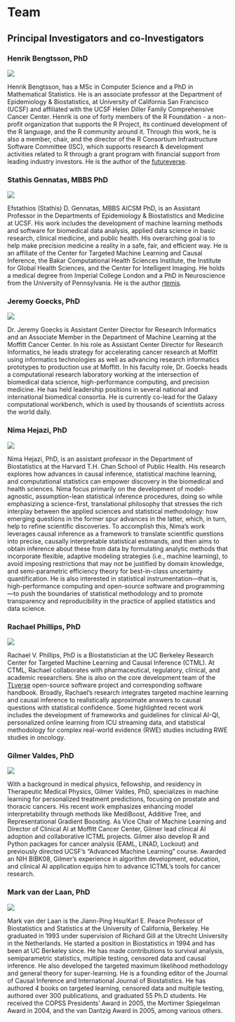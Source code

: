 # Team {#sec-team}

## Principal Investigators and co-Investigators

::: {.h3container}

### Henrik Bengtsson, PhD

::: {.imgtxt}

![](assets/Bengtsson_Henrik.webp){.left-aligned-img}

Henrik Bengtsson, has a MSc in Computer Science and a PhD in Mathematical Statistics. He is an associate professor at the Department of Epidemiology & Biostatistics, at University of California San Francisco (UCSF) and affiliated with the UCSF Helen Diller Family Comprehensive Cancer Center.
Henrik is one of forty members of the R Foundation - a non-profit organization that supports the R Project, its continued development of the R language, and the R community around it. Through this work, he is also a member, chair, and the director of the R Consortium Infrastructure Software Committee (ISC), which supports research & development activities related to R through a grant program with financial support from leading industry investors. He is the author of the [futureverse](https://www.futureverse.org/).

:::

### Stathis Gennatas, MBBS PhD

::: {.imgtxt}

![](assets/Gennatas_Stathis.webp){.left-aligned-img}

Efstathios (Stathis) D. Gennatas, MBBS AICSM PhD, is an Assistant Professor in the Departments of Epidemiology & Biostatistics and Medicine at UCSF. His work includes the development of machine learning methods and software for biomedical data analysis, applied data science in basic research, clinical medicine, and public health. His overarching goal is to help make precision medicine a reality in a safe, fair, and efficient way. He is an affiliate of the Center for Targeted Machine Learning and Causal Inference, the Bakar Computational Health Sciences Institute, the Institute for Global Health Sciences, and the Center for Intelligent Imaging. He holds a medical degree from Imperial College London and a PhD in Neuroscience from the University of Pennsylvania. He is the author [rtemis](https://rtemis.org).

:::

### Jeremy Goecks, PhD

::: {.imgtxt}

![](assets/Goecks_Jeremy.webp){.left-aligned-img}

Dr. Jeremy Goecks is Assistant Center Director for Research Informatics and an Associate Member in the Department of Machine Learning at the Moffitt Cancer Center. In his role as Assistant Center Director for Research Informatics, he leads strategy for accelerating cancer research at Moffitt using informatics technologies as well as advancing research informatics prototypes to production use at Moffitt. In his faculty role, Dr. Goecks heads a computational research laboratory working at the intersection of biomedical data science, high-performance computing, and precision medicine. He has held leadership positions in several national and international biomedical consortia. He is currently co-lead for the Galaxy computational workbench, which is used by thousands of scientists across the world daily.

:::

### Nima Hejazi, PhD

::: {.imgtxt}

![](assets/Hejazi_Nima.webp){.left-aligned-img}

Nima Hejazi, PhD, is an assistant professor in the Department of Biostatistics at the Harvard T.H. Chan School of Public Health. His research explores how advances in causal inference, statistical machine learning, and computational statistics can empower discovery in the biomedical and health sciences. Nima focus primarily on the development of model-agnostic, assumption-lean statistical inference procedures, doing so while emphasizing a science-first, translational philosophy that stresses the rich interplay between the applied sciences and statistical methodology: how emerging questions in the former spur advances in the latter, which, in turn, help to refine scientific discoveries. To accomplish this, Nima's work leverages causal inference as a framework to translate scientific questions into precise, causally interpretable statistical estimands, and then aims to obtain inference about these from data by formulating analytic methods that incorporate flexible, adaptive modeling strategies (i.e., machine learning), to avoid imposing restrictions that may not be justified by domain knowledge, and semi-parametric efficiency theory for best-in-class uncertainty quantification. He is also interested in statistical instrumentation---that is, high-performance computing and open-source software and programming---to push the boundaries of statistical methodology and to promote transparency and reproducibility in the practice of applied statistics and data science.

:::

### Rachael Phillips, PhD

::: {.imgtxt}

![](assets/Phillips_Rachael.webp){.left-aligned-img}

Rachael V. Phillips, PhD is a Biostatistician at the UC Berkeley Research Center for Targeted Machine Learning and Causal Inference (CTML). At CTML, Rachael collaborates with pharmaceutical, regulatory, clinical, and academic researchers. She is also on the core development team of the [TLverse](https://tlverse.org/) open-source software project and corresponding software handbook. Broadly, Rachael’s research integrates targeted machine learning and causal inference to realistically approximate answers to causal questions with statistical confidence. Some highlighted recent work includes the development of frameworks and guidelines for clinical AI-QI, personalized online learning from ICU streaming data, and statistical methodology for complex real-world evidence (RWE) studies including RWE studies in oncology.

:::

### Gilmer Valdes, PhD

::: {.imgtxt}

![](assets/Valdes_Gilmer.webp){.left-aligned-img}

With a background in medical physics, fellowship, and residency in
Therapeutic Medical Physics, Gilmer Valdes, PhD, specializes in machine learning for
personalized treatment predictions, focusing on prostate and thoracic
cancers. His recent work emphasizes enhancing model interpretability
through methods like MediBoost, Additive Tree, and Representational
Gradient Boosting. As Vice Chair of Machine Learning and Director of
Clinical AI at Moffitt Cancer Center, Gilmer lead clinical AI adoption and
collaborative ICTML projects. Gilmer also develop R and Python packages for
cancer analysis (EAML, LINAD, Lockout) and previously directed UCSF's
“Advanced Machine Learning” course. Awarded an NIH BIBK08, Gilmer's
experience in algorithm development, education, and clinical AI
application equips him to advance ICTML's tools for cancer research.

:::

### Mark van der Laan, PhD

::: {.imgtxt}

![](assets/vanderLaan_Mark.webp){.left-aligned-img}

Mark van der Laan is the Jiann-Ping Hsu/Karl E. Peace Professor of Biostatistics and Statistics at the University of California, Berkeley. He graduated in 1993 under supervision of Richard Gill at the Utrecht University in the Netherlands. He started a position in Biostatistics in 1994 and has been at UC Berkeley since. He has made contributions to survival analysis, semiparametric statistics, multiple testing, censored data and causal inference. He also developed the targeted maximum likelihood methodology and general theory for super-learning. He is a founding editor of the Journal of Causal Inference and International Journal of Biostatistics. He has authored 4 books on targeted learning, censored data and multiple testing, authored over 300 publications, and graduated 55 Ph.D students. He received the COPSS Presidents' Award in 2005, the Mortimer Spiegelman Award in 2004, and the van Dantzig Award in 2005, among various others.

:::

:::
